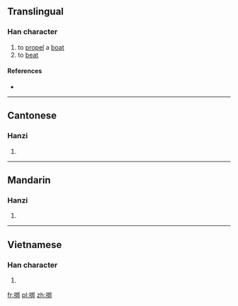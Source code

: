 ==Translingual==

===Han character===
{{Han char|rn=64|rad=手|as=07|sn=10|four=|canj=手手十中 (QQJL)|ids=⿰[[扌]][[邦]]}}

# to [[propel]] a [[boat]]
# to [[beat]]

====References====
* {{Han ref|kx=0431.380|dkj=12103|dj=0781.090|hdz=31865.020|uh=6337|ud=25399}}

----

==Cantonese==

===Hanzi===
{{yue-hanzi|jyut=[[bong1]]|y=bong1}}

# {{defn|lang=yue|sort=手07}}

----

==Mandarin==

===Hanzi===
{{cmn-hanzi|pin=[[péng]] ([[peng2]])|wg=p'eng<sup>2</sup>}}

# {{defn|lang=cmn|sort=手07}}

----

==Vietnamese==

===Han character===
{{vi-hantu|văng|rs=手07}}

# {{defn|lang=vi|sort=手07}}

[[fr:挷]]
[[pl:挷]]
[[zh:挷]]
